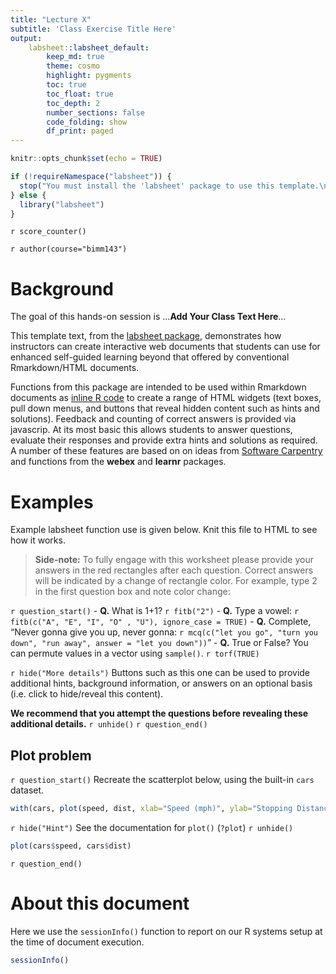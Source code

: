 ```yaml
---
title: "Lecture X"
subtitle: 'Class Exercise Title Here'
output: 
    labsheet::labsheet_default:
        keep_md: true
        theme: cosmo
        highlight: pygments
        toc: true
        toc_float: true
        toc_depth: 2
        number_sections: false
        code_folding: show
        df_print: paged
---
```



```r
knitr::opts_chunk$set(echo = TRUE)

if (!requireNamespace("labsheet")) {
  stop("You must install the 'labsheet' package to use this template.\n   devtools::install_github(\"bioboot/labsheet\")")
} else {
  library("labsheet")
}
```

<!-- Track Correct Student Responses -->
`r score_counter()`

<!-- Author, class URL and time-stamp details -->
`r author(course="bimm143")`


# Background  
The goal of this hands-on session is ...**Add Your Class Text Here**...

This template text, from the [labsheet package](https://github.com/bioboot/labsheet), demonstrates how instructors can create interactive web documents that students can use for enhanced self-guided learning beyond that offered by conventional Rmarkdown/HTML documents.  

Functions from this package are intended to be used within Rmarkdown documents as [inline R code](https://github.com/rstudio/cheatsheets/raw/master/rmarkdown-2.0.pdf) to create a range of HTML widgets (text boxes, pull down menus, and buttons that reveal hidden content such as hints and solutions). Feedback and counting of correct answers is provided via javascrip. At its most basic this allows students to answer questions, evaluate their responses and provide extra hints and solutions as required. A number of these features are based on on ideas from [Software Carpentry](https://software-carpentry.org/lessons/) and functions from the **webex** and **learnr** packages.  


# Examples
Example labsheet function use is given below. Knit this file to HTML to see how it works.

> **Side-note:**  To fully engage with this worksheet please provide your answers in the red rectangles after each question. Correct answers will be indicated by a change of rectangle color. For example, type 2 in the first question box and note color change: 

<!-- Start a boxed and colored question block -->
`r question_start()`
- **Q.** What is 1+1? `r fitb("2")`
- **Q.** Type a vowel: `r fitb(c("A", "E", "I", "O" , "U"), ignore_case = TRUE)`
- **Q.** Complete, "Never gonna give you up, never gonna: `r mcq(c("let you go", "turn you down", "run away", answer = "let you down"))`"
- **Q.** True or False? You can permute values in a vector using `sample()`. `r torf(TRUE)`

`r hide("More details")`
Buttons such as this one can be used to provide additional hints, background information, or answers on an optional basis (i.e. click to hide/reveal this content).  

**We recommend that you attempt the questions before revealing these additional details.** 
`r unhide()`
`r question_end()`
<!-- End first question block -->

## Plot problem

`r question_start()`
Recreate the scatterplot below, using the built-in `cars` dataset.

```r
with(cars, plot(speed, dist, xlab="Speed (mph)", ylab="Stopping Distance (ft)"))
```

`r hide("Hint")`
See the documentation for `plot()` (`?plot`)
`r unhide()`

<!-- Note: Could also just set the code chunk option labsheet.hide to TRUE -->

```r
plot(cars$speed, cars$dist)
```
`r question_end()`


# About this document

Here we use the `sessionInfo()` function to report on our R systems setup at the time of document execution. 

```r
sessionInfo()
```


